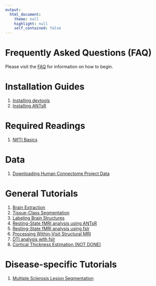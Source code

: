 ```yaml
---
output:
  html_document:
    theme: null
    highlight: null
    self_contained: false
---
```


# Frequently Asked Questions (FAQ)

Please visit the [FAQ](neuroc-help-faq) for information on how to begin.

# Installation Guides {#install}

1. [Installing devtools](neuroc-help-installing-devtools)
2. [Installing ANTsR](neuroc-help-installing-antsr)

# Required Readings {#req}

1. [NIfTI Basics](neuroc-help-nifti-basics)

# Data
1. [Downloading Human Connectome Project Data](neuroc-help-hcp)

# General Tutorials {#tutorials}

1. [Brain Extraction](neuroc-help-brain-extraction)
2. [Tissue-Class Segmentation](neuroc-help-tissue-class-segmentation)
3. [Labeling Brain Structures](neuroc-help-label-image)
4. [Resting-State fMRI analysis using ANTsR](neuroc-help-fmri-analysis-antsr)
5. [Resting-State fMRI analysis using fslr](neuroc-help-fmri-analysis-antsr)
6. [Processing Within-Visit Structural MRI](neuroc-help-preprocess-mri-within)
7. [DTI analysis with fslr](neuroc-help-dti-analysis-fslr)
8. [Cortical Thickness Estimation (NOT DONE)](neuroc-help-cortical-thickness)

# Disease-specific Tutorials

1. [Multiple Sclerosis Lesion Segmentation](neuroc-help-ms-lesion)

